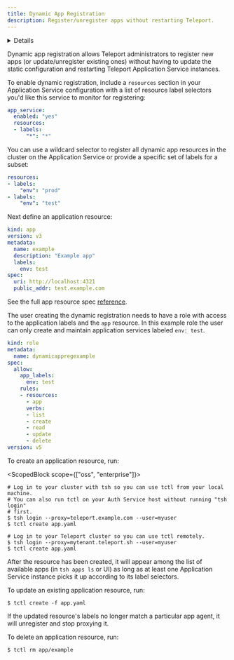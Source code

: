 ```yaml
---
title: Dynamic App Registration
description: Register/unregister apps without restarting Teleport.
---
```


<Details
  title="Version warning"
  opened={true}
  scope={["oss", "enterprise"]}
  scopeOnly={true}
  min="8.0"
>
  Dynamic app registration is available starting from Teleport `8.0`.
</Details>

Dynamic app registration allows Teleport administrators to register new apps
(or update/unregister existing ones) without having to update the static
configuration and restarting Teleport Application Service instances.

To enable dynamic registration, include a `resources` section in your Application
Service configuration with a list of resource label selectors you'd like this
service to monitor for registering:

```yaml
app_service:
  enabled: "yes"
  resources:
  - labels:
      "*": "*"
```

You can use a wildcard selector to register all dynamic app resources in the cluster
on the Application Service or provide a specific set of labels for a subset:

```yaml
resources:
- labels:
    "env": "prod"
- labels:
    "env": "test"
```

Next define an application resource:

```yaml
kind: app
version: v3
metadata:
  name: example
  description: "Example app"
  labels:
    env: test
spec:
  uri: http://localhost:4321
  public_addr: test.example.com
```

See the full app resource spec [reference](../reference.mdx#application-resource).

The user creating the dynamic registration needs to have a role with access to the 
application labels and the `app` resource.  In this example role the user can only
create and maintain application services labeled `env: test`.
```yaml
kind: role
metadata:
  name: dynamicappregexample
spec:
  allow:
    app_labels:      
      env: test
    rules:
    - resources:
      - app
      verbs:
      - list
      - create
      - read
      - update
      - delete
version: v5
```

To create an application resource, run:

<ScopedBlock scope={["oss", "enterprise"]}>

```code
# Log in to your cluster with tsh so you can use tctl from your local machine.
# You can also run tctl on your Auth Service host without running "tsh login"
# first.
$ tsh login --proxy=teleport.example.com --user=myuser
$ tctl create app.yaml
```

</ScopedBlock>
<ScopedBlock scope={["cloud"]}>

```code
# Log in to your Teleport cluster so you can use tctl remotely.
$ tsh login --proxy=mytenant.teleport.sh --user=myuser
$ tctl create app.yaml
```

</ScopedBlock>

After the resource has been created, it will appear among the list of available
apps (in `tsh apps ls` or UI) as long as at least one Application Service
instance picks it up according to its label selectors.

To update an existing application resource, run:

```code
$ tctl create -f app.yaml
```

If the updated resource's labels no longer match a particular app agent, it
will unregister and stop proxying it.

To delete an application resource, run:

```code
$ tctl rm app/example
```
